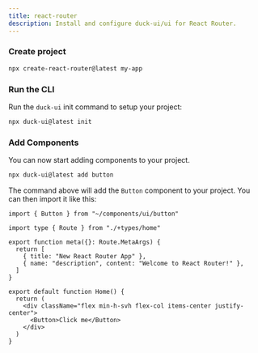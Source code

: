 ```yaml
---
title: react-router
description: Install and configure duck-ui/ui for React Router.
---
```


<Steps>

### Create project

```bash
npx create-react-router@latest my-app
```

### Run the CLI

Run the `duck-ui` init command to setup your project:

```bash
npx duck-ui@latest init
```

### Add Components

You can now start adding components to your project.

```bash
npx duck-ui@latest add button
```

The command above will add the `Button` component to your project. You can then import it like this:

```tsx showLineNumbers title="app/routes/home.tsx"
import { Button } from "~/components/ui/button"

import type { Route } from "./+types/home"

export function meta({}: Route.MetaArgs) {
  return [
    { title: "New React Router App" },
    { name: "description", content: "Welcome to React Router!" },
  ]
}

export default function Home() {
  return (
    <div className="flex min-h-svh flex-col items-center justify-center">
      <Button>Click me</Button>
    </div>
  )
}
```

</Steps>
